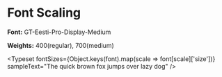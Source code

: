 

<Meta title="Design Tokens|Fonts" />

# Font Scaling

**Font:** GT-Eesti-Pro-Display-Medium

**Weights:** 400(regular), 700(medium)

<Typeset
  fontSizes={Object.keys(font).map(scale => font[scale]['size'])}
  sampleText="The quick brown fox jumps over lazy dog"
/>
